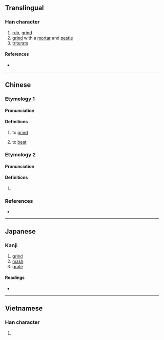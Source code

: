 {{character info/new}}
==Translingual==

===Han character===
{{Han char|rn=64|rad=手|as=13|sn=16|four=51063|canj=QMBW|ids=⿰扌雷}}

# [[rub]], [[grind]]
# [[grind]] with a [[mortar]] and [[pestle]]
# [[triturate]]

====References====
* {{Han ref|kx=0457.270|dkj=12783|dj=0806.110|hdz=31967.100|uh=64C2|ud=25794|bh=BEDD|bd=48861}}

----

==Chinese==
{{zh-forms}}

===Etymology 1===

====Pronunciation====
{{zh-pron
|m=léi
|c=leoi4
|h=pfs=lùi
|md=
|mn=lûi
|w=
|mc=
|oc=y
|cat=
}}

====Definitions====
{{zh-hanzi}}

# to [[grind]]
#: {{zh-x|擂{léi}茶|ground tea}}
# to [[beat]]
#: {{zh-x|擂{léi}鼓|to beat the drums of war}}

===Etymology 2===

====Pronunciation====
{{zh-pron
|m=lèi,léi,1nb=standard in Mainland; variant in Taiwan,2nb=standard in Taiwan
|c=leoi4
|h=pfs=lùi
|md=
|mn=lûi
|w=
|mc=
|oc=y
|cat=
}}

====Definitions====
{{zh-hanzi}}

# {{zh-only used in|擂臺}}

===References===
* {{R:twedu|A01684}}

----

==Japanese==

===Kanji===
{{ja-kanji|grade=|rs=手13}}

# [[grind]]
# [[mash]]
# [[grate]]

====Readings====
* {{ja-readings
|goon=らい
|kanon=らい
|kun=す-る
}}

----

==Vietnamese==

===Han character===
{{vi-hantu|[[lôi]], [[soi]]|rs=手13}}

# {{defn|lang=vi|sort=手13}}